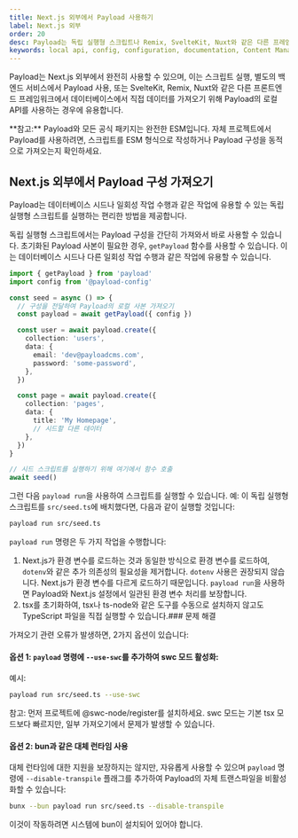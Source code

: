 ```yaml
---
title: Next.js 외부에서 Payload 사용하기
label: Next.js 외부
order: 20
desc: Payload는 독립 실행형 스크립트나 Remix, SvelteKit, Nuxt와 같은 다른 프레임워크에서 Next.js 외부에서도 사용할 수 있습니다.
keywords: local api, config, configuration, documentation, Content Management System, cms, headless, javascript, node, react, express
---
```


Payload는 Next.js 외부에서 완전히 사용할 수 있으며, 이는 스크립트 실행, 별도의 백엔드 서비스에서 Payload 사용, 또는 SvelteKit, Remix, Nuxt와 같은 다른 프론트엔드 프레임워크에서 데이터베이스에서 직접 데이터를 가져오기 위해 Payload의 로컬 API를 사용하는 경우에 유용합니다.

<Banner>
  **참고:** Payload와 모든 공식 패키지는 완전한 ESM입니다. 자체 프로젝트에서
  Payload를 사용하려면, 스크립트를 ESM 형식으로 작성하거나 Payload 구성을
  동적으로 가져오는지 확인하세요.
</Banner>

## Next.js 외부에서 Payload 구성 가져오기

Payload는 데이터베이스 시드나 일회성 작업 수행과 같은 작업에 유용할 수 있는 독립 실행형 스크립트를 실행하는 편리한 방법을 제공합니다.

독립 실행형 스크립트에서는 Payload 구성을 간단히 가져와서 바로 사용할 수 있습니다. 초기화된 Payload 사본이 필요한 경우, `getPayload` 함수를 사용할 수 있습니다. 이는 데이터베이스 시드나 다른 일회성 작업 수행과 같은 작업에 유용할 수 있습니다.

```ts
import { getPayload } from 'payload'
import config from '@payload-config'

const seed = async () => {
  // 구성을 전달하여 Payload의 로컬 사본 가져오기
  const payload = await getPayload({ config })

  const user = await payload.create({
    collection: 'users',
    data: {
      email: 'dev@payloadcms.com',
      password: 'some-password',
    },
  })

  const page = await payload.create({
    collection: 'pages',
    data: {
      title: 'My Homepage',
      // 시드할 다른 데이터
    },
  })
}

// 시드 스크립트를 실행하기 위해 여기에서 함수 호출
await seed()
```

그런 다음 `payload run`을 사용하여 스크립트를 실행할 수 있습니다. 예: 이 독립 실행형 스크립트를 `src/seed.ts`에 배치했다면, 다음과 같이 실행할 것입니다:

```sh
payload run src/seed.ts
```

`payload run` 명령은 두 가지 작업을 수행합니다:

1. Next.js가 환경 변수를 로드하는 것과 동일한 방식으로 환경 변수를 로드하여, `dotenv`와 같은 추가 의존성의 필요성을 제거합니다. `dotenv` 사용은 권장되지 않습니다. Next.js가 환경 변수를 다르게 로드하기 때문입니다. `payload run`을 사용하면 Payload와 Next.js 설정에서 일관된 환경 변수 처리를 보장합니다.
2. tsx를 초기화하여, tsx나 ts-node와 같은 도구를 수동으로 설치하지 않고도 TypeScript 파일을 직접 실행할 수 있습니다.### 문제 해결

가져오기 관련 오류가 발생하면, 2가지 옵션이 있습니다:

#### 옵션 1: `payload` 명령에 `--use-swc`를 추가하여 swc 모드 활성화:

예시:

```sh
payload run src/seed.ts --use-swc
```

참고: 먼저 프로젝트에 @swc-node/register를 설치하세요. swc 모드는 기본 tsx 모드보다 빠르지만, 일부 가져오기에서 문제가 발생할 수 있습니다.

#### 옵션 2: bun과 같은 대체 런타임 사용

대체 런타임에 대한 지원을 보장하지는 않지만, 자유롭게 사용할 수 있으며 `payload` 명령에 `--disable-transpile` 플래그를 추가하여 Payload의 자체 트랜스파일을 비활성화할 수 있습니다:

```sh
bunx --bun payload run src/seed.ts --disable-transpile
```

이것이 작동하려면 시스템에 bun이 설치되어 있어야 합니다.